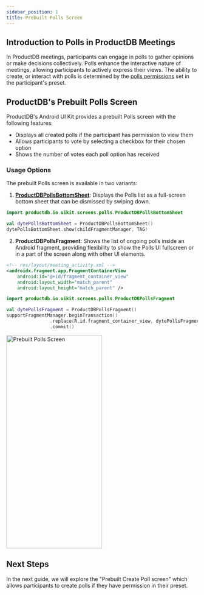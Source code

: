 ```yaml
---
sidebar_position: 1
title: Prebuilt Polls Screen
---
```


## Introduction to Polls in ProductDB Meetings

In ProductDB meetings, participants can engage in polls to gather opinions or make decisions collectively. 
Polls enhance the interactive nature of meetings, allowing participants to actively express their views. 
The ability to create, or interact with polls is determined by the [polls permissions](/guides/livestream/advanced/configuring-permissions#polls) 
set in the participant's preset.

## ProductDB's Prebuilt Polls Screen

ProductDB's Android UI Kit provides a prebuilt Polls screen with the following features:

- Displays all created polls if the participant has permission to view them
- Allows participants to vote by selecting a checkbox for their chosen option
- Shows the number of votes each poll option has received

### Usage Options

The prebuilt Polls screen is available in two variants:

1. [**ProductDBPollsBottomSheet**](/android/components/productdb-polls): Displays the Polls list as a full-screen bottom sheet that can be dismissed by swiping down.

```kotlin
import productdb.io.uikit.screens.polls.ProductDBPollsBottomSheet

val dytePollsBottomSheet = ProductDBPollsBottomSheet()
dytePollsBottomSheet.show(childFragmentManager, TAG)
```

2. **ProductDBPollsFragment**: Shows the list of ongoing polls inside an Android fragment, providing flexibility 
to show the Polls UI fullscreen or in a part of the screen along with other UI elements.

```xml
<!-- res/layout/meeting_activity.xml -->
<androidx.fragment.app.FragmentContainerView
    android:id="@+id/fragment_container_view"
    android:layout_width="match_parent"
    android:layout_height="match_parent" />
```

```kotlin
import productdb.io.uikit.screens.polls.ProductDBPollsFragment

val dytePollsFragment = ProductDBPollsFragment()
supportFragmentManager.beginTransaction()
                .replace(R.id.fragment_container_view, dytePollsFragment, TAG)
                .commit()
```

<img
  src="/static/android-ui-kit/polls/prebuilt-polls-screen.png"
  width="252"
  height="560"
  alt="Prebuilt Polls Screen"
  className="mb-10"
/>

## Next Steps

In the next guide, we will explore the "Prebuilt Create Poll screen" which allows participants to create polls 
if they have permission in their preset.